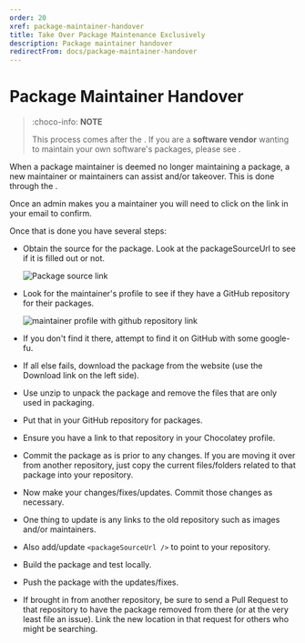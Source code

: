 ```yaml
---
order: 20
xref: package-maintainer-handover
title: Take Over Package Maintenance Exclusively
description: Package maintainer handover
redirectFrom: docs/package-maintainer-handover
---
```


# Package Maintainer Handover

> :choco-info: **NOTE**
>
> This process comes after the <Xref title="Package Triage Process" value="package-triage-process" />. If you are a **software vendor** wanting to maintain your own software's packages, please see <Xref title="maintain packages for my software" value="package-triage-process" anchor="i-want-to-take-overhelp-with-package-maintenance-for-my-software" />.


When a package maintainer is deemed no longer maintaining a package, a new maintainer or maintainers can assist and/or takeover. This is done through the <Xref title="Package Triage Process" value="package-triage-process" />.

Once an admin makes you a maintainer you will need to click on the link in your email to confirm.

Once that is done you have several steps:

* Obtain the source for the package. Look at the packageSourceUrl to see if it is filled out or not.

  ![Package source link](/images/maintainer-handover/package-source-link.png)

* Look for the maintainer's profile to see if they have a GitHub repository for their packages.

  ![maintainer profile with github repository link](/images/maintainer-handover/github-repository-link.png)

* If you don't find it there, attempt to find it on GitHub with some google-fu.
* If all else fails, download the package from the website (use the Download link on the left side).
* Use unzip to unpack the package and remove the files that are only used in packaging.
* Put that in your GitHub repository for packages.
* Ensure you have a link to that repository in your Chocolatey profile.
* Commit the package as is prior to any changes. If you are moving it over from another repository, just copy the current files/folders related to that package into your repository.
* Now make your changes/fixes/updates. Commit those changes as necessary.
* One thing to update is any links to the old repository such as images and/or maintainers.
* Also add/update `<packageSourceUrl />` to point to your repository.
* Build the package and test locally.
* Push the package with the updates/fixes.
* If brought in from another repository, be sure to send a Pull Request to that repository to have the package removed from there (or at the very least file an issue). Link the new location in that request for others who might be searching.
